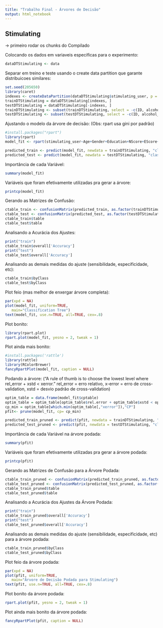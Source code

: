 ```yaml
---
title: "Trabalho Final - Árvores de Decisão"
output: html_notebook
---
```


## Stimulating

-> primeiro rodar os chunks do Compilado

Colocando os dados em variaveis especificas para o experimento:

```r
dataDTStimulating <- data
```

Separar em treino e teste usando o create data partition que garante distribuicoes similares:

```r
set.seed(205650)
library(caret)
indexes <- createDataPartition(dataDTStimulating$stimulating_user, p = 0.85, list = FALSE)
trainDTStimulating = dataDTStimulating[indexes, ]
testDTStimulating = dataDTStimulating[-indexes, ]
trainDTStimulating <- subset(trainDTStimulating, select = -c(ID, alcohol_user, ecstasy_user, cannabis_user, Country, Ethnicity))
testDTStimulating <- subset(testDTStimulating, select = -c(ID, alcohol_user, ecstasy_user, cannabis_user, Country, Ethnicity))

```

Ajustando o modelo da árvore de decisão:
(Obs: rpart usa gini por padrão)
```r
#install.packages("rpart")
library(rpart)
model_fit <- rpart(stimulating_user~Age+Gender+Education+NScore+EScore+OScore+AScore+CScore, data = trainDTStimulating, method = "class", control = list(minsplit = 20))

predicted_train <- predict(model_fit, newdata = trainDTStimulating, "class")
predicted_test <- predict(model_fit, newdata = testDTStimulating, "class")

```

Importância de cada Variável:
```r
summary(model_fit)
```

Variáveis que foram efetivamente utilizadas pra gerar a árvore:
```r
printcp(model_fit)
```

Gerando as Matrizes de Confusão:

```r
ctable_train <- confusionMatrix(predicted_train, as.factor(trainDTStimulating$stimulating_user), positive = "1")
ctable_test <- confusionMatrix(predicted_test, as.factor(testDTStimulating$stimulating_user), positive = "1")
ctable_train$table
ctable_test$table

```

Analisando a Acurácia dos Ajustes:

```r
print("train")
ctable_train$overall['Accuracy']
print("test")
ctable_test$overall['Accuracy']

```

Analisando as demais medidas do ajuste (sensibilidade, especificidade, etc):

```r
ctable_train$byClass
ctable_test$byClass
```

Plot feio (mas melhor de enxergar árvore completa):
```r
par(xpd = NA)
plot(model_fit, uniform=TRUE,
   main="Classification Tree")
text(model_fit, use.n=TRUE, all=TRUE, cex=.8)

```

Plot bonito:
```r
library(rpart.plot)
rpart.plot(model_fit, yesno = 2, tweak = 1)
```

Plot ainda mais bonito:

```r
#install.packages('rattle')
library(rattle)
library(RColorBrewer)
fancyRpartPlot(model_fit, caption = NULL)
```


Podando a árvore:
("A rule of thumb is to choose the lowest level where rel_error + xstd < xerror." rel_error = erro relativo, x-error = erro de cross-validation, xstd = desvio padrão de cross-validation)

```r
optim_table = data.frame(model_fit$cptable)
optim_table = optim_table[optim_table$rel.error + optim_table$xstd < optim_table$xerror, ]
cp_min = optim_table[which.min(optim_table[,"xerror"]),"CP"]
pfit<- prune(model_fit, cp= cp_min)

predicted_train_pruned <- predict(pfit, newdata = trainDTStimulating, "class")
predicted_test_pruned <- predict(pfit, newdata = testDTStimulating, "class")

```

Importância de cada Variável na árvore podada:
```r
summary(pfit)
```

Variáveis que foram efetivamente utilizadas pra gerar a árvore podada:

```r
printcp(pfit)
```

Gerando as Matrizes de Confusão para a Árvore Podada:

```r
ctable_train_pruned <- confusionMatrix(predicted_train_pruned, as.factor(trainDTStimulating$stimulating_user), positive = "1")
ctable_test_pruned <- confusionMatrix(predicted_test_pruned, as.factor(testDTStimulating$stimulating_user), positive = "1")
ctable_train_pruned$table
ctable_test_pruned$table

```

Analisando a Acurácia dos Ajustes da Árvore Podada:

```r
print("train")
ctable_train_pruned$overall['Accuracy']
print("test")
ctable_test_pruned$overall['Accuracy']

```

Analisando as demais medidas do ajuste (sensibilidade, especificidade, etc) para a árvore podada:

```r
ctable_train_pruned$byClass
ctable_test_pruned$byClass
```

Plot feio da árvore podada:
```r
par(xpd = NA)
plot(pfit, uniform=TRUE,
   main="Árvore de Decisão Podada para Stimulating")
text(pfit, use.n=TRUE, all=TRUE, cex=.8)

```

Plot bonito da árvore podada:

```r
rpart.plot(pfit, yesno = 2, tweak = 1)
```

Plot ainda mais bonito da árvore podada:

```r
fancyRpartPlot(pfit, caption = NULL)
```
